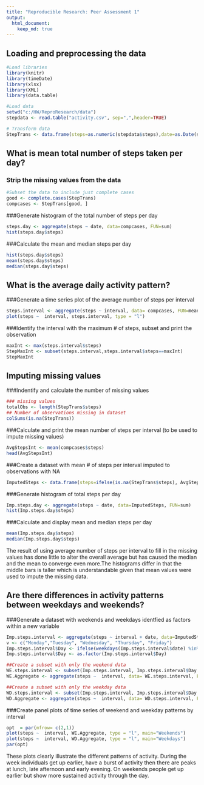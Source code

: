 ```yaml
---
title: "Reproducible Research: Peer Assessment 1"
output: 
  html_document:
    keep_md: true
---
```



## Loading and preprocessing the data

```r
#Load libraries
library(knitr)
library(timeDate)
library(xlsx)
library(XML)
library(data.table)
```

```r
#Load data
setwd("c:/HW/ReproResearch/data")
stepdata <- read.table("activity.csv", sep=",",header=TRUE)
```

```r
# Transform data
StepTrans <- data.frame(steps=as.numeric(stepdata$steps),date=as.Date(stepdata$date), interval=stepdata$interval)
```


## What is mean total number of steps taken per day?

### Strip the missing values from the data
```r
#Subset the data to include just complete cases
good <- complete.cases(StepTrans)
compcases <- StepTrans[good, ]
```

###Generate histogram of the total number of steps per day
```r
steps.day <- aggregate(steps ~ date, data=compcases, FUN=sum)
hist(steps.day$steps)
```

###Calculate the mean and median steps per day
```r
hist(steps.day$steps)
mean(steps.day$steps)
median(steps.day$steps)
```

## What is the average daily activity pattern?

###Generate a time series plot of the average number of steps per interval
```r
steps.interval <- aggregate(steps ~ interval, data= compcases, FUN=mean)
plot(steps ~  interval, steps.interval, type = "l")
```

###Identify the interval with the maximum # of steps, subset and print the observation
```r
maxInt <- max(steps.interval$steps)
StepMaxInt <- subset(steps.interval,steps.interval$steps==maxInt)
StepMaxInt 
```



## Imputing missing values

###Indentify and calculate the number of missing values
```r
### missing values
totalObs <- length(StepTrans$steps) 
## Number of observations missing in dataset
colSums(is.na(StepTrans))
```

###Calculate and print the mean number of steps per interval (to be used to impute missing values)
```r
AvgStepsInt <- mean(compcases$steps)
head(AvgStepsInt)
```
###Create a dataset with mean # of steps per interval imputed to observations with NA
```r
ImputedSteps <- data.frame(steps=ifelse(is.na(StepTrans$steps), AvgStepsInt, StepTrans$steps),date=StepTrans$date, interval=StepTrans$interval)
```

###Generate histogram of total steps per day
```r
Imp.steps.day <- aggregate(steps ~ date, data=ImputedSteps, FUN=sum)
hist(Imp.steps.day$steps)
```

###Calculate and display mean and median steps per day
```r
mean(Imp.steps.day$steps)
median(Imp.steps.day$steps)
```
The result of using average number of steps per interval to fill in the missing values has done little to alter the overall average but has caused the median and the mean to converge even more.The histograms differ in that the middle bars is taller which is understandable given that mean values were used to impute the missing data.

## Are there differences in activity patterns between weekdays and weekends?
###Generate a dataset with weekends and weekdays identfied as factors within a new variable
```r

Imp.steps.interval <- aggregate(steps ~ interval + date, data=ImputedSteps, FUN=sum)
v <- c("Monday","Tuesday", "Wednesday", "Thursday", "Friday")
Imp.steps.interval$Day <- ifelse(weekdays(Imp.steps.interval$date) %in% v,  "Weekday", "Weekend")
Imp.steps.interval$Day <- as.factor(Imp.steps.interval$Day)

##Create a subset with only the weekend data
WE.steps.interval <- subset(Imp.steps.interval, Imp.steps.interval$Day =="Weekend")
WE.Aggregate <- aggregate(steps ~  interval, data= WE.steps.interval, FUN=mean)

##Create a subset with only the weekday data
WD.steps.interval <- subset(Imp.steps.interval, Imp.steps.interval$Day =="Weekday")
WD.Aggregate <- aggregate(steps ~  interval, data= WD.steps.interval, FUN=mean)
```

###Create panel plots of time series of weekend and weekday patterns by interval
```r
opt  = par(mfrow= c(2,1))
plot(steps ~  interval, WE.Aggregate, type = "l", main="Weekends")
plot(steps ~  interval, WD.Aggregate, type = "l", main="Weekdays")
par(opt)
```
These plots clearly illustrate the different patterns of activity. During the week individuals get up earlier, have a burst of activity then there are peaks at lunch, late afternoon and early evening. On weekends people get up earlier but show more sustained activity through the day. 